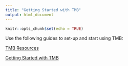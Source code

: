 ```yaml
---
title: "Getting Started with TMB"
output: html_document
---
```


```r
knitr::opts_chunk$set(echo = TRUE)
```

Use the following guides to set-up and start using TMB:

[TMB Resources](https://nsawtraining.github.io/TMBtraining/doc/reference/00_00_TMB_Developer_Resources.html)

[Getting Started with TMB](https://nsawtraining.github.io/TMBtraining/doc/reference/00_01_Getting_Started.html)
